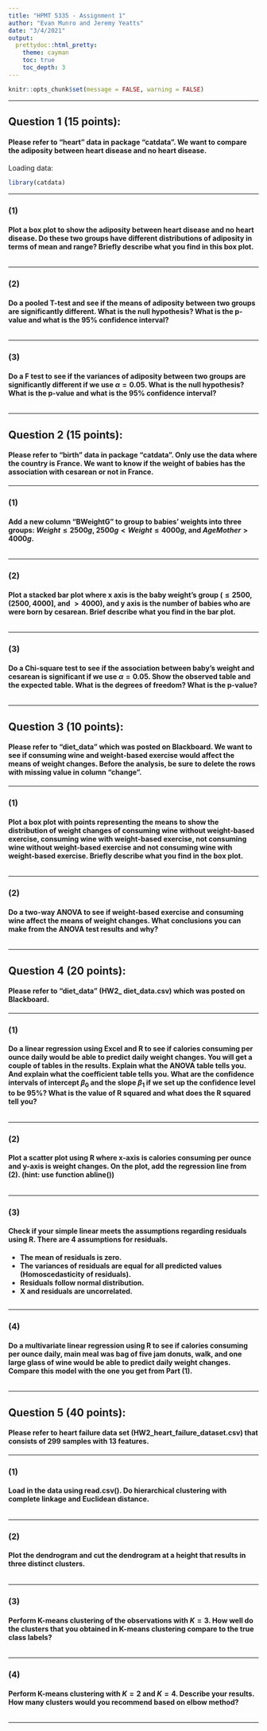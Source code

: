 ```yaml
---
title: "HPMT 5335 - Assignment 1"
author: "Evan Munro and Jeremy Yeatts"
date: "3/4/2021"
output: 
  prettydoc::html_pretty:
    theme: cayman
    toc: true
    toc_depth: 3
---
```


```r
knitr::opts_chunk$set(message = FALSE, warning = FALSE)
```

***

## **Question 1 (15 points):** 
#### **Please refer to “heart” data in package “catdata”. We want to compare the adiposity between heart disease and no heart disease.**

Loading data:
```r
library(catdata)
```
***

### **(1)** 
#### **Plot a box plot to show the adiposity between heart disease and no heart disease. Do these two groups have different distributions of adiposity in terms of mean and range? Briefly describe what you find in this box plot.**

```r

```
***

### **(2)** 
#### **Do a pooled T-test and see if the means of adiposity between two groups are significantly different. What is the null hypothesis? What is the p-value and what is the 95% confidence interval?**

```r

```

***
### **(3)** 
#### **Do a F test to see if the variances of adiposity between two groups are significantly different if we use $\alpha=0.05$. What is the null hypothesis? What is the p-value and what is the 95% confidence interval?**

```r

```

***





## **Question 2 (15 points):** 
#### **Please refer to “birth” data in package “catdata”. Only use the data where the country is France. We want to know if the weight of babies has the association with cesarean or not in France. **

***

### **(1)** 
#### **Add a new column “BWeightG” to group to babies’ weights into three groups: $Weight \le 2500 g$, $2500 g < Weight \le 4000 g$, and $AgeMother > 4000 g$.**

```r

```

***

### **(2)** 
#### **Plot a stacked bar plot where x axis is the baby weight’s group $(\le 2500$, $(2500, 4000]$, and $> 4000)$, and y axis is the number of babies who are were born by cesarean. Brief describe what you find in the bar plot.**

```r

```

***
### **(3)** 
#### **Do a Chi-square test to see if the association between baby’s weight and cesarean is significant if we use $\alpha=0.05$. Show the observed table and the expected table. What is the degrees of freedom? What is the p-value?**

```r

```

***





## **Question 3 (10 points):** 
#### **Please refer to “diet_data” which was posted on Blackboard. We want to see if consuming wine and weight-based exercise would affect the means of weight changes. Before the analysis, be sure to delete the rows with missing value in column “change”.**

***

### **(1)** 
#### **Plot a box plot with points representing the means to show the distribution of weight changes of consuming wine without weight-based exercise, consuming wine with weight-based exercise, not consuming wine without weight-based exercise and not consuming wine with weight-based exercise. Briefly describe what you find in the box plot.**

```r

```

***

### **(2)** 
#### **Do a two-way ANOVA to see if weight-based exercise and consuming wine affect the means of weight changes. What conclusions you can make from the ANOVA test results and why?**

```r

```

***





## **Question 4 (20 points):** 
#### **Please refer to “diet_data” (HW2_ diet_data.csv) which was posted on Blackboard.**

***

### **(1)** 
#### **Do a linear regression using Excel and R to see if calories consuming per ounce daily would be able to predict daily weight changes. You will get a couple of tables in the results. Explain what the ANOVA table tells you. And explain what the coefficient table tells you. What are the confidence intervals of intercept $\beta_0$ and the slope $\beta_1$ if we set up the confidence level to be 95%? What is the value of R squared and what does the R squared tell you?**

```r

```

***

### **(2)** 
#### **Plot a scatter plot using R where x-axis is calories consuming per ounce and y-axis is weight changes. On the plot, add the regression line from (2). (hint: use function abline())**

```r

```

***
### **(3)** 
#### **Check if your simple linear meets the assumptions regarding residuals using R. There are 4 assumptions for residuals.**  
*	**The mean of residuals is zero.**  
*	**The variances of residuals are equal for all predicted values (Homoscedasticity of residuals).**  
*	**Residuals follow normal distribution.**  
*	**X and residuals are uncorrelated.**  

```r

```

***
### **(4)** 
#### **Do a multivariate linear regression using R to see if calories consuming per ounce daily, main meal was bag of five jam donuts, walk, and one large glass of wine would be able to predict daily weight changes. Compare this model with the one you get from Part (1).**

```r

```

***





## **Question 5 (40 points):** 
#### **Please refer to heart failure data set (HW2_heart_failure_dataset.csv) that consists of 299 samples with 13 features.**

***

### **(1)** 
#### **Load in the data using read.csv(). Do hierarchical clustering with complete linkage and Euclidean distance.**

```r

```

***

### **(2)** 
#### **Plot the dendrogram and cut the dendrogram at a height that results in three distinct clusters.**

```r

```

***
### **(3)** 
#### **Perform K-means clustering of the observations with $K = 3$. How well do the clusters that you obtained in K-means clustering compare to the true class labels?**  

```r

```

***
### **(4)** 
#### **Perform K-means clustering with $K = 2$ and $K=4$. Describe your results. How many clusters would you recommend based on elbow method?**

```r

```

***




</br>
</br>
</br>
</br>
















